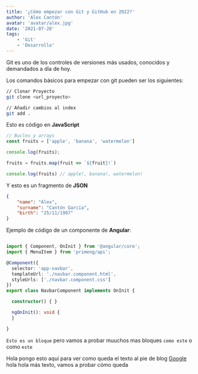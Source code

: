 ```yaml
---
title: '¿Cómo empezar con Git y GitHub en 2022?'
author: 'Alex Cantón'
avatar: 'avatar/alex.jpg'
date: '2021-07-28'
tags:
    - 'Git'
    - 'Desarrollo'
---
```



Git es uno de los controles de versiones más usados, conocidos y demandados a día de hoy.

<YoutubeVideo youtubeId="kEPF-MWGq1w" youtubeTitle="Tutorial de Git" />

Los comandos básicos para empezar con git pueden ser los siguientes:

```bash
// Clonar Proyecto
git clone <url_proyecto> 

// Añadir cambios al index
git add .
```

Esto es código en **JavaScript**
```js
// Bucles y arrays
const fruits = ['apple', 'banana', 'watermelon']

console.log(fruits);

fruits = fruits.map(fruit => `${fruit}!`)

console.log(fruits) // apple!, banana!, watermelon!
```

Y esto es un fragmento de **JSON**

```json
{
    "name": "Alex",
    "surname": "Cantón García",
    "birth": "25/11/1997"
}
```

Ejemplo de código de un componente de **Angular**:

```ts

import { Component, OnInit } from '@angular/core';
import { MenuItem } from 'primeng/api';

@Component({
  selector: 'app-navbar',
  templateUrl: './navbar.component.html',
  styleUrls: ['./navbar.component.css']
})
export class NavbarComponent implements OnInit {

  constructor() { }

  ngOnInit(): void {
  }

}

```

`Esto es un bloque` pero vamos a probar muuchos mas bloques `como este` o como `este`

Hola pongo esto aqui para ver como queda el texto al pie de blog [Google](https://google.es) hola hola más texto, vamos a probar cómo queda